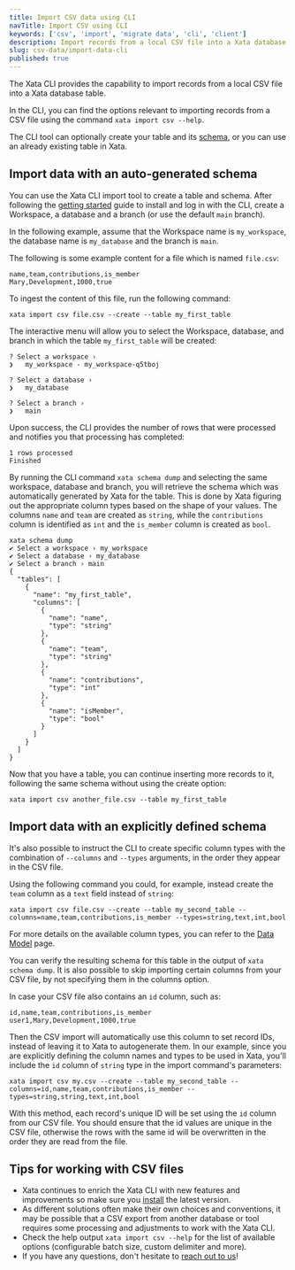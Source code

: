 ```yaml
---
title: Import CSV data using CLI
navTitle: Import CSV using CLI
keywords: ['csv', 'import', 'migrate data', 'cli', 'client']
description: Import records from a local CSV file into a Xata database table using the Xata client
slug: csv-data/import-data-cli
published: true
---
```


The Xata CLI provides the capability to import records from a local CSV file into a Xata database table.

In the CLI, you can find the options relevant to importing records from a CSV file using the command `xata import csv --help`.

The CLI tool can optionally create your table and its [schema](/docs/concepts/schema), or you can use an already existing table in Xata.

## Import data with an auto-generated schema

You can use the Xata CLI import tool to create a table and schema. After following the [getting started](/docs/getting-started/cli) guide to install and log in with the CLI, create a Workspace, a database and a branch (or use the default `main` branch).

In the following example, assume that the Workspace name is `my_workspace`, the database name is `my_database` and the branch is `main`.

The following is some example content for a file which is named `file.csv`:

```csv
name,team,contributions,is_member
Mary,Development,1000,true
```

To ingest the content of this file, run the following command:

```shell
xata import csv file.csv --create --table my_first_table
```

The interactive menu will allow you to select the Workspace, database, and branch in which the table `my_first_table` will be created:

```shell
? Select a workspace ›
❯   my_workspace - my_workspace-q5tboj

? Select a database ›
❯   my_database

? Select a branch ›
❯   main
```

Upon success, the CLI provides the number of rows that were processed and notifies you that processing has completed:

```shell
1 rows processed
Finished
```

By running the CLI command `xata schema dump` and selecting the same workspace, database and branch, you will retrieve the schema which was automatically generated by Xata for the table. This is done by Xata figuring out the appropriate column types based on the shape of your values. The columns `name` and `team` are created as `string`, while the `contributions` column is identified as `int` and the `is_member` column is created as `bool`.

```shell
xata schema dump
✔ Select a workspace › my_workspace
✔ Select a database › my_database
✔ Select a branch › main
{
  "tables": [
    {
      "name": "my_first_table",
      "columns": [
        {
          "name": "name",
          "type": "string"
        },
        {
          "name": "team",
          "type": "string"
        },
        {
          "name": "contributions",
          "type": "int"
        },
        {
          "name": "isMember",
          "type": "bool"
        }
      ]
    }
  ]
}
```

Now that you have a table, you can continue inserting more records to it, following the same schema without using the create option:

```shell
xata import csv another_file.csv --table my_first_table
```

## Import data with an explicitly defined schema

It's also possible to instruct the CLI to create specific column types with the combination of `--columns` and `--types` arguments, in the order they appear in the CSV file.

Using the following command you could, for example, instead create the `team` column as a `text` field instead of `string`:

```shell
xata import csv file.csv --create --table my_second_table --columns=name,team,contributions,is_member --types=string,text,int,bool
```

For more details on the available column types, you can refer to the [Data Model](/docs/concepts/data-model#column-types) page.

You can verify the resulting schema for this table in the output of `xata schema dump`.
It is also possible to skip importing certain columns from your CSV file, by not specifying them in the columns option.

In case your CSV file also contains an `id` column, such as:

```csv
id,name,team,contributions,is_member
user1,Mary,Development,1000,true
```

Then the CSV import will automatically use this column to set record IDs, instead of leaving it to Xata to autogenerate them.
In our example, since you are explicitly defining the column names and types to be used in Xata, you'll include the `id` column of `string` type in the import command's parameters:

```shell
xata import csv my.csv --create --table my_second_table --columns=id,name,team,contributions,is_member --types=string,string,text,int,bool
```

With this method, each record's unique ID will be set using the `id` column from our CSV file. You should ensure that the id values are unique in the CSV file, otherwise the rows with the same id will be overwritten in the order they are read from the file.

## Tips for working with CSV files

- Xata continues to enrich the Xata CLI with new features and improvements so make sure you [install](/docs/getting-started/cli) the latest version.
- As different solutions often make their own choices and conventions, it may be possible that a CSV export from another database or tool requires some processing and adjustments to work with the Xata CLI.
- Check the help output `xata import csv --help` for the list of available options (configurable batch size, custom delimiter and more).
- If you have any questions, don't hesitate to [reach out to us](https://support.xata.io/hc/en-us/requests/new)!
